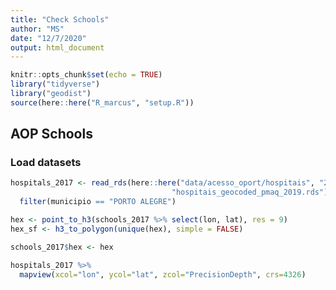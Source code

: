 ```yaml
---
title: "Check Schools"
author: "MS"
date: "12/7/2020"
output: html_document
---
```


```r
knitr::opts_chunk$set(echo = TRUE)
library("tidyverse")
library("geodist")
source(here::here("R_marcus", "setup.R"))
```

## AOP Schools

### Load datasets

```r
hospitals_2017 <- read_rds(here::here("data/acesso_oport/hospitais", "2019",
                                    "hospitais_geocoded_pmaq_2019.rds")) 
  filter(municipio == "PORTO ALEGRE")

hex <- point_to_h3(schools_2017 %>% select(lon, lat), res = 9)
hex_sf <- h3_to_polygon(unique(hex), simple = FALSE)

schools_2017$hex <- hex
```

```r
hospitals_2017 %>%
  mapview(xcol="lon", ycol="lat", zcol="PrecisionDepth", crs=4326)

```

